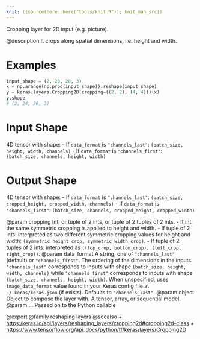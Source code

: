 ```yaml
---
knit: ({source(here::here("tools/knit.R")); knit_man_src})
---
```

Cropping layer for 2D input (e.g. picture).

@description
It crops along spatial dimensions, i.e. height and width.

# Examples
```python
input_shape = (2, 28, 28, 3)
x = np.arange(np.prod(input_shape)).reshape(input_shape)
y = keras.layers.Cropping2D(cropping=((2, 2), (4, 4)))(x)
y.shape
# (2, 24, 20, 3)
```

# Input Shape
4D tensor with shape:
- If `data_format` is `"channels_last"`:
  `(batch_size, height, width, channels)`
- If `data_format` is `"channels_first"`:
  `(batch_size, channels, height, width)`

# Output Shape
4D tensor with shape:
- If `data_format` is `"channels_last"`:
  `(batch_size, cropped_height, cropped_width, channels)`
- If `data_format` is `"channels_first"`:
  `(batch_size, channels, cropped_height, cropped_width)`

@param cropping Int, or tuple of 2 ints, or tuple of 2 tuples of 2 ints.
    - If int: the same symmetric cropping is applied to height and
      width.
    - If tuple of 2 ints: interpreted as two different symmetric
      cropping values for height and width:
      `(symmetric_height_crop, symmetric_width_crop)`.
    - If tuple of 2 tuples of 2 ints: interpreted as
      `((top_crop, bottom_crop), (left_crop, right_crop))`.
@param data_format A string, one of `"channels_last"` (default) or
    `"channels_first"`. The ordering of the dimensions in the inputs.
    `"channels_last"` corresponds to inputs with shape
    `(batch_size, height, width, channels)` while `"channels_first"`
    corresponds to inputs with shape
    `(batch_size, channels, height, width)`.
    When unspecified, uses `image_data_format` value found in your Keras
    config file at `~/.keras/keras.json` (if exists). Defaults to
    `"channels_last"`.
@param object Object to compose the layer with. A tensor, array, or sequential model.
@param ... Passed on to the Python callable

@export
@family reshaping layers
@seealso
+ <https:/keras.io/api/layers/reshaping_layers/cropping2d#cropping2d-class>
+ <https://www.tensorflow.org/api_docs/python/tf/keras/layers/Cropping2D>

